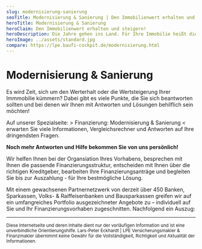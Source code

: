 ```yaml
---
slug: modernisierung-sanierung
seoTitle: Modernisierung & Sanierung | Den Immobilienwert erhalten und steigern!
heroTitle: Modernisierung & Sanierung
heroClaim: Den Immobilienwert erhalten und steigern!
heroDescription: Die Jahre gehen ins Land. Für Ihre Immobilie heißt dies, dass früher oder später Renovierungen, Modernisierungen, möglicherweise Sanierungen oder Umbauten fällig sind. Auch Trends, neue Lebensumstände und Ihre Ansprüche ändern sich. Zur Erhaltung und Steigerung des Wertes und Komforts ist es wichtig, dass diese Arbeiten nicht zu lange aufgeschoben werden.
heroImage: ../assets/standard.jpg
compare: https://lpe.baufi-cockpit.de/modernisierung.html
---
```


<ProvenExpert />

# Modernisierung & Sanierung

Es wird Zeit, sich um den Werterhalt oder die Wertsteigerung Ihrer Immmobilie kümmern?
Dabei gibt es viele Punkte, die Sie sich beantworten sollten und bei denen wir Ihnen mit Antworten und Lösungen behilflich sein möchten!

Auf unserer Spezialseite: <Link to="https://lpe.baufi-cockpit.de/modernisierung.html">> Finanzierung: Modernisierung & Sanierung <</Link> erwarten Sie viele Informationen, Vergleichsrechner und Antworten auf Ihre dringendsten Fragen.

**Noch mehr Antworten und Hilfe bekommen Sie von uns persönlich!** 

Wir helfen Ihnen bei der Organsiation Ihres Vorhabens, besprechen mit Ihnen die passende Finanzierungsstruktur, entscheiden mit Ihnen über die richtigen Kreditgeber, bearbeiten Ihre Finanzierungsanträge und begleiten Sie bis zur Auszahlung - für Ihre bestmögliche Lösung.










<ContactAndCompareBox />
<AwardBox />
<ProvenExpert />

Mit einem gewachsenen Partnernetzwerk von derzeit über 450 Banken, Sparkassen, Volks- & Raiffeisenbanken und Bausparkassen greifen wir auf ein umfangreiches Portfolio ausgezeichneter Angebote zu – individuell auf Sie und Ihr Finanzierungsvorhaben zugeschnitten. Nachfolgend ein Auszug:

<InsurancesBox title='Kreditgeber'/>

---

<small>Diese Internetseite und deren Inhalte dient nur der vorläufigen Information und ist eine unverbindliche Orientierungshilfe. Lars-Peter Eckhardt | LPE Versicherungsmakler & Finanzmakler übernimmt keine Gewähr für die Vollständigkeit,
Richtigkeit und Aktualität der Informationen.</small>